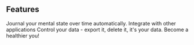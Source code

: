 ## Features

<ProjectCard title="Journal"  bg="linear-gradient(to right, #D4145A 0%, #FBB03B 100%)">
Journal your mental state over time automatically.
</ProjectCard>

<ProjectCard title="Integrate"  bg="linear-gradient(to right, #D4145A 0%, #FBB03B 100%)">
Integrate with other applications
</ProjectCard>

<ProjectCard title="Journal"  bg="linear-gradient(to right, #D4145A 0%, #FBB03B 100%)">
Control your data - export it, delete it, it's your data.
</ProjectCard>

<ProjectCard title="Journal"  bg="linear-gradient(to right, #D4145A 0%, #FBB03B 100%)">
Become a healthier you!
</ProjectCard>